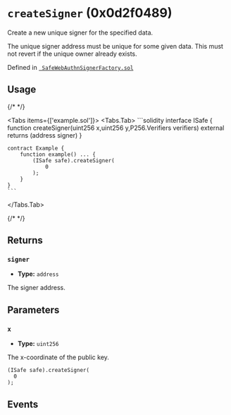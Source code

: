 


# `createSigner` (0x0d2f0489)



Create a new unique signer for the specified data.

The unique signer address must be unique for some given data. This must not revert if
the unique owner already exists.




Defined in [` SafeWebAuthnSignerFactory.sol`](https://github.com/safe-global/safe-modules/tree/passkey/v0.2.1/modules/passkey/contracts/SafeWebAuthnSignerFactory.sol#L51)


## Usage

{/* <!-- vale off --> */}

<Tabs items={['example.sol']}>
  <Tabs.Tab>
    ```solidity
    interface ISafe {
        function createSigner(uint256 x,uint256 y,P256.Verifiers verifiers) external returns (address signer)
    }

    contract Example {
        function example() ... {
            (ISafe safe).createSigner(
                0
            );
        }
    }
    ```
  </Tabs.Tab>
</Tabs>

{/* <!-- vale on --> */}

## Returns

### `signer`

  - **Type:** `address`

  The signer address.




## Parameters

### `x`

  - **Type:** `uint256`

  The x-coordinate of the public key.

  ```solidity focus=2
  (ISafe safe).createSigner(
    0
  );
  ```




## Events

<Created />

